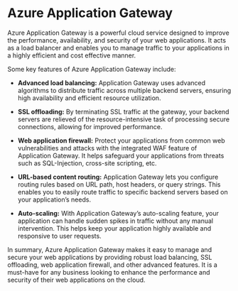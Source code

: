 

# Azure Application Gateway

Azure Application Gateway is a powerful cloud service designed to improve the performance, availability, and security of your web applications. It acts as a load balancer and enables you to manage traffic to your applications in a highly efficient and cost effective manner.

Some key features of Azure Application Gateway include:

- **Advanced load balancing:** Application Gateway uses advanced algorithms to distribute traffic across multiple backend servers, ensuring high availability and efficient resource utilization.

- **SSL offloading:** By terminating SSL traffic at the gateway, your backend servers are relieved of the resource-intensive task of processing secure connections, allowing for improved performance.

- **Web application firewall:** Protect your applications from common web vulnerabilities and attacks with the integrated WAF feature of Application Gateway. It helps safeguard your applications from threats such as SQL-Injection, cross-site scripting, etc.

- **URL-based content routing:** Application Gateway lets you configure routing rules based on URL path, host headers, or query strings. This enables you to easily route traffic to specific backend servers based on your application’s needs.

- **Auto-scaling:** With Application Gateway’s auto-scaling feature, your application can handle sudden spikes in traffic without any manual intervention. This helps keep your application highly available and responsive to user requests.

In summary, Azure Application Gateway makes it easy to manage and secure your web applications by providing robust load balancing, SSL offloading, web application firewall, and other advanced features. It is a must-have for any business looking to enhance the performance and security of their web applications on the cloud. 